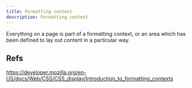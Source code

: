 ```yaml
---
title: Formatting context
description: Formatting context
---
```


Everything on a page is part of a formatting context, or an area which has been defined to lay out content in a particular way. 

## Refs
https://developer.mozilla.org/en-US/docs/Web/CSS/CSS_display/Introduction_to_formatting_contexts